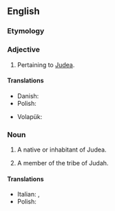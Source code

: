 ==English==

===Etymology===
{{suffix|en|Judea|an}}

===Adjective===
{{en-adj}}

# Pertaining to [[Judea]].

====Translations====
{{trans-top|of or pertaining to Judea}}
* Danish: {{t|da|judæisk}}
* Polish: {{t+|pl|judzki}}
{{trans-mid}}
* Volapük: {{t|vo|Yudänik}}
{{trans-bottom}}

===Noun===
{{en-noun}}

# A native or inhabitant of Judea.
# {{lb|en|biblical}} A member of the tribe of Judah.

====Translations====
{{trans-top|A native or inhabitant of Judea.}}
* Italian: {{t+|it|giudeo|m}}, {{t|it|giudea|f}}
* Polish: {{t+|pl|Judejczyk|m}}
{{trans-mid}}
{{trans-bottom}}